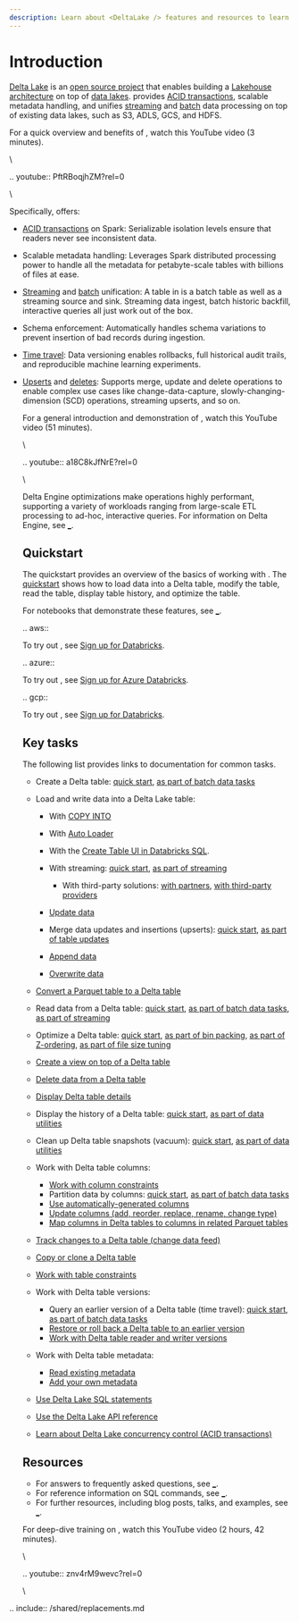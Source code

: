 ```yaml
---
description: Learn about <DeltaLake /> features and resources to learn about <DeltaLake />.
---
```




# Introduction

[Delta Lake](https://delta.io) is an [open source
project](https://github.com/delta-io/delta) that enables building a [Lakehouse
architecture](https://databricks.com/blog/2020/01/30/what-is-a-data-lakehouse.html)
on top of [data lakes](https://databricks.com/discover/data-lakes/introduction).
<DeltaLake /> provides [ACID transactions](concurrency-control.md), scalable metadata
handling, and unifies [streaming](delta-streaming.md) and
[batch](delta-batch.md) data processing on top of existing data lakes, such as S3, ADLS, GCS, and HDFS.



For a quick overview and benefits of <DeltaLake />, watch this YouTube video (3
minutes).

\

.. youtube:: PftRBoqjhZM?rel=0

\

Specifically, <DeltaLake /> offers:

- [ACID transactions](concurrency-control.md) on Spark: Serializable isolation
  levels ensure that readers never see inconsistent data.
- Scalable metadata handling: Leverages Spark distributed processing power to
  handle all the metadata for petabyte-scale tables with billions of files at
  ease.
- [Streaming](delta-streaming.md) and [batch](delta-batch.md) unification: A
  table in <DeltaLake /> is a batch table as well as a streaming source and sink.
  Streaming data ingest, batch historic backfill, interactive queries all just
  work out of the box.
- Schema enforcement: Automatically handles schema variations to prevent
  insertion of bad records during ingestion.
- [Time travel](delta-batch.md#deltatimetravel): Data versioning enables
  rollbacks, full historical audit trails, and reproducible machine learning
  experiments.
- [Upserts](delta-update.md#delta-merge) and
  [deletes](delta-update.md#delta-delete): Supports merge, update and delete
  operations to enable complex use cases like change-data-capture,
  slowly-changing-dimension (SCD) operations, streaming upserts, and so on.

  For a general introduction and demonstration of <DeltaLake />, watch this YouTube
  video (51 minutes).

  \

  .. youtube:: a18C8kJfNrE?rel=0

  \

  Delta Engine optimizations make <DeltaLake /> operations highly performant,
  supporting a variety of workloads ranging from large-scale ETL processing to
  ad-hoc, interactive queries. For information on Delta Engine, see
  [_](optimizations/index.md).

  ## Quickstart

  The <DeltaLake /> quickstart provides an overview of the basics of working with
  <DeltaLake />. The [quickstart](quick-start.md) shows how to load data into a Delta
  table, modify the table, read the table, display table history, and optimize
  the table.

  For <Databricks> notebooks that demonstrate these features, see
  [_](intro-notebooks.md).

  .. aws::

    To try out <DeltaLake />, see [Sign up for Databricks](/getting-started/try-databricks.md).

  .. azure::

    To try out <DeltaLake />, see [Sign up for Azure Databricks](https://docs.microsoft.com/azure/azure-databricks/quickstart-create-databricks-workspace-portal).

  .. gcp::

    To try out <DeltaLake />, see [Sign up for Databricks](/getting-started/try-databricks-gcp.md).

  ## Key tasks

  The following list provides links to documentation for common <DeltaLake /> tasks.

  - Create a Delta table: [quick start](quick-start.md#create-a-table), [as part
    of batch data tasks](delta-batch.md#create-a-table)
  - Load and write data into a Delta Lake table:
  

  
      - With [COPY INTO](delta-ingest.md#copy-into-sql-command)
      - With [Auto Loader](delta-ingest.md#auto-loader)
      - With the [Create Table UI in Databricks
        SQL](/sql/user/create-table/index.md). 
  
    - With streaming: [quick start](quick-start.md#stream-writes-to-a-table),
      [as part of streaming](delta-streaming.md)
    
  
    
      - With third-party solutions: [with
        partners](delta-ingest.md#partner-integrations), [with third-party
        providers](integrations.md)
    
    - [Update data](delta-update.md#update-a-table)
    - Merge data updates and insertions (upserts): [quick
      start](quick-start.md#batch-upserts), [as part of table
      updates](delta-update.md#upsert-into-a-table-using-merge)
    - [Append data](delta-batch.md#append)
    - [Overwrite data](delta-batch.md#overwrite)
  - [Convert a Parquet table to a Delta
    table](delta-utility.md#convert-a-parquet-table-to-a-delta-table)
  - Read data from a Delta table: [quick start](quick-start.md#read-a-table),
    [as part of batch data tasks](delta-batch.md#read-a-table), [as part of
    streaming](delta-streaming.md)
  - Optimize a Delta table: [quick start](quick-start.md#optimize-a-table), [as
    part of bin packing](optimizations/file-mgmt.md#compaction-bin-packing), [as
    part of
    Z-ordering](optimizations/file-mgmt.md#z-ordering-multi-dimensional-clustering),
    [as part of file size tuning](optimizations/file-mgmt.md#tune-file-size)
  - [Create a view on top of a Delta table](delta-batch.md#views-on-tables)
  - [Delete data from a Delta table](delta-update.md#delete-from-a-table)
  - [Display Delta table details](delta-utility.md#retrieve-delta-table-details)
  - Display the history of a Delta table: [quick
    start](quick-start.md#display-table-history), [as part of data
    utilities](delta-utility.md#retrieve-delta-table-history)
  - Clean up Delta table snapshots (vacuum): [quick
    start](quick-start.md#clean-up-snapshots), [as part of data
    utilities](delta-utility.md#remove-files-no-longer-referenced-by-a-delta-table)
  - Work with Delta table columns:
    - [Work with column constraints](delta-constraints.md#not-null-constraint)
    - Partition data by columns: [quick start](quick-start.md#partition-data),
      [as part of batch data tasks](delta-batch.md#partition-data)
    - [Use automatically-generated
      columns](delta-batch.md#use-generated-columns)
    - [Update columns (add, reorder, replace, rename, change
      type)](delta-batch.md#update-table-schema)
    - [Map columns in Delta tables to columns in related Parquet
      tables](delta-column-mapping.md)
  - [Track changes to a Delta table (change data
    feed)](delta-change-data-feed.md)
  - [Copy or clone a Delta table](delta-utility.md#clone-delta-table)
  - [Work with table constraints](delta-constraints.md#check-constraint)
  - Work with Delta table versions:
    - Query an earlier version of a Delta table (time travel): [quick
      start](quick-start.md#query-an-earlier-version-of-the-table-time-travel),
      [as part of batch data
      tasks](delta-batch.md#query-an-older-snapshot-of-a-table-time-travel)
    - [Restore or roll back a Delta table to an earlier
      version](delta-utility.md#restore-delta-table)
    - [Work with Delta table reader and writer versions](versioning.md)
  - Work with Delta table metadata:
    - [Read existing metadata](delta-batch.md#table-metadata)
    - [Add your own metadata](delta-batch.md#table-properties)
  - [Use Delta Lake SQL
    statements](/spark/latest/spark-sql/language-manual/index.md#delta-lake-statements)
  - [Use the Delta Lake API reference](delta-apidoc.md)
  - [Learn about Delta Lake concurrency control (ACID
    transactions)](concurrency-control.md)

  ## Resources

  - For answers to frequently asked questions, see [_](delta-faq.md).
  - For reference information on <DeltaLake /> SQL commands, see
    [_](/spark/latest/spark-sql/language-manual/index.md#delta-lake-statements).
  - For further resources, including blog posts, talks, and examples, see
    [_](delta-resources.md).

  For deep-dive training on <DeltaLake />, watch this YouTube video (2 hours, 42
  minutes).

  \

  .. youtube:: znv4rM9wevc?rel=0

  \

.. include:: /shared/replacements.md

